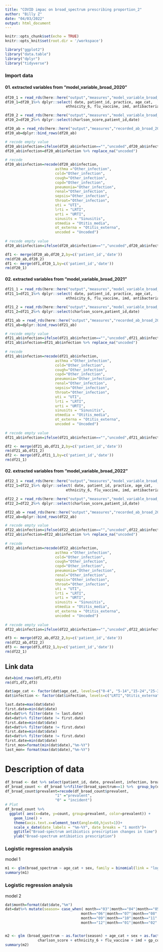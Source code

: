 ```yaml
---
title: "COVID impac on broad_spectrum prescribing proportion_2"
author: "Billy Z"
date: "04/03/2022"
output: html_document
---
```


```r
knitr::opts_chunk$set(echo = TRUE)
knitr::opts_knit$set(root.dir = '/workspace')
```


```r
library("ggplot2")
library("data.table")
library("dplyr")
library("tidyverse")
```


### Import data

#### 01.  extracted variables from "model_variable_broad_2020"

```r
df20_1 = read_rds(here::here("output","measures","model_variable_broad_2020_1.rds"))
df20_1=df20_1%>% dplyr::select( date, patient_id, practice, age_cat,
                            ethnicity_6, flu_vaccine, imd, antibacterial_12mb4, gp_count)

df20_2 = read_rds(here::here("output","measures","model_variable_broad_2020_2.rds"))
df20_2=df20_2%>% dplyr::select(charlson_score,patient_id,date)

df20_ab = read_rds(here::here("output","measures","recorded_ab_broad_2020.rds"))
df20_ab=dplyr::bind_rows(df20_ab)

# recode empty value
df20_ab$infection=ifelse(df20_ab$infection=="","uncoded",df20_ab$infection)
df20_ab$infection=df20_ab$infection %>% replace_na("uncoded")
  
# recode
df20_ab$infection=recode(df20_ab$infection,
                       asthma ="Other_infection",
                       cold="Other_infection",
                       cough="Other_infection",
                       copd="Other_infection",
                       pneumonia="Other_infection",
                       renal="Other_infection",
                       sepsis="Other_infection",
                       throat="Other_infection",
                       uti = "UTI",
                       lrti = "LRTI",
                       urti = "URTI",
                       sinusits = "Sinusitis",
                       otmedia = "Otitis_media",
                       ot_externa = "Otitis_externa",
                       uncoded = "Uncoded")
  
# recode empty value
df20_ab$infection=ifelse(df20_ab$infection=="","uncoded",df20_ab$infection)

df1 <- merge(df20_ab,df20_2,by=c('patient_id','date'))
rm(df20_ab,df20_2)
df1 <- merge(df1,df20_1,by=c('patient_id','date'))
rm(df20_1)

```


#### 02.  extracted variables from "model_variable_broad_2021"

```r

df21_1 = read_rds(here::here("output","measures","model_variable_broad_2021_1.rds"))
df21_1=df21_1%>% dplyr::select( date, patient_id, practice, age_cat,
                            ethnicity_6, flu_vaccine, imd, antibacterial_12mb4, gp_count)

df21_2 = read_rds(here::here("output","measures","model_variable_broad_2021_2.rds"))
df21_2=df21_2%>% dplyr::select(charlson_score,patient_id,date)

df21_ab = read_rds(here::here("output","measures","recorded_ab_broad_2021.rds"))
df21_ab=dplyr::bind_rows(df21_ab)

# recode empty value
df21_ab$infection=ifelse(df21_ab$infection=="","uncoded",df21_ab$infection)
df21_ab$infection=df21_ab$infection %>% replace_na("uncoded")
  
# recode
df21_ab$infection=recode(df21_ab$infection,
                       asthma ="Other_infection",
                       cold="Other_infection",
                       cough="Other_infection",
                       copd="Other_infection",
                       pneumonia="Other_infection",
                       renal="Other_infection",
                       sepsis="Other_infection",
                       throat="Other_infection",
                       uti = "UTI",
                       lrti = "LRTI",
                       urti = "URTI",
                       sinusits = "Sinusitis",
                       otmedia = "Otitis_media",
                       ot_externa = "Otitis_externa",
                       uncoded = "Uncoded")
  
# recode empty value
df21_ab$infection=ifelse(df21_ab$infection=="","uncoded",df21_ab$infection)

df2 <- merge(df21_ab,df21_2,by=c('patient_id','date'))
rm(df21_ab,df21_2)
df2 <- merge(df2,df21_1,by=c('patient_id','date'))
rm(df21_1)

```


#### 02.  extracted variables from "model_variable_broad_2022"

```r

df22_1 = read_rds(here::here("output","measures","model_variable_broad_2022_1.rds"))
df22_1=df22_1%>% dplyr::select( date, patient_id, practice, age_cat,
                            ethnicity_6, flu_vaccine, imd, antibacterial_12mb4, gp_count)

df22_2 = read_rds(here::here("output","measures","model_variable_broad_2022_2.rds"))
df22_2=df22_2%>% dplyr::select(charlson_score,patient_id,date)

df22_ab = read_rds(here::here("output","measures","recorded_ab_broad_2022.rds"))
df22_ab=dplyr::bind_rows(df22_ab)

# recode empty value
df22_ab$infection=ifelse(df22_ab$infection=="","uncoded",df22_ab$infection)
df22_ab$infection=df22_ab$infection %>% replace_na("uncoded")
  
# recode
df22_ab$infection=recode(df22_ab$infection,
                       asthma ="Other_infection",
                       cold="Other_infection",
                       cough="Other_infection",
                       copd="Other_infection",
                       pneumonia="Other_infection",
                       renal="Other_infection",
                       sepsis="Other_infection",
                       throat="Other_infection",
                       uti = "UTI",
                       lrti = "LRTI",
                       urti = "URTI",
                       sinusits = "Sinusitis",
                       otmedia = "Otitis_media",
                       ot_externa = "Otitis_externa",
                       uncoded = "Uncoded")
  
# recode empty value
df22_ab$infection=ifelse(df22_ab$infection=="","uncoded",df22_ab$infection)

df3 <- merge(df22_ab,df22_2,by=c('patient_id','date'))
rm(df22_ab,df22_2)
df3 <- merge(df3,df22_1,by=c('patient_id','date'))
rm(df22_1)

```



## Link data


```r

dat=bind_rows(df1,df2,df3)
rm(df1,df2,df3)

dat$age_cat <- factor(dat$age_cat, levels=c("0-4", "5-14","15-24","25-34","35-44","45-54","55-64","65-74","75+"))
dat$infection <- factor(dat$infection, levels=c("LRTI","Otitis_externa","Otitis_media","Sinusitis","URTI","UTI","Other_infection","Uncoded"))

last.date=max(dat$date)
first.date=min(dat$date)
dat=dat%>% filter(date != last.date)
dat=dat%>% filter(date != first.date)
first.date=min(dat$date)
dat=dat%>% filter(date != first.date)
first.date=min(dat$date)
dat=dat%>% filter(date != first.date)
first.date=min(dat$date)
first_mon=format(min(dat$date),"%m-%Y")
last_mon= format(max(dat$date),"%m-%Y")


```


# Description of data

```r
df_broad <- dat %>% select(patient_id, date, prevalent, infection, broad_spectrum, practice, age_cat, sex)
df_broad_count <- df_broad %>%filter(broad_spectrum==1) %>%  group_by(date,prevalent) %>% summarise(count=n())
df_broad_count$prevalent=recode(df_broad_count$prevalent,
                       "1" ="prevalent",
                       "0" = "incident")
# Plot
df_broad_count %>%
  ggplot( aes(x=date, y=count, group=prevalent, color=prevalent)) +
    geom_line() +
    theme(axis.text.x=element_text(angle=60,hjust=1))+
    scale_x_date(date_labels = "%m-%Y", date_breaks = "1 month")+
    ggtitle("Broad-spectrum antibiotics prescription changes in time") +
    ylab("Broad-spectrum antibiotics prescription")

```


### Logistic regression analysis
model 1
```r
m1 <- glm(broad_spectrum ~ age_cat + sex, family = binomial(link = "logit"),data = df_broad)
summary(m1)
```
### Logistic regression analysis
model 2
```r
dat$month=format(dat$date,"%m")
dat=dat%>% mutate(season= case_when( month=="03"|month=="04"|month=="05" ~ "spring",
                                   month=="06"|month=="07"|month=="08" ~ "summer",
                                   month=="09"|month=="10"|month=="11" ~ "autumn",
                                   month=="12"|month=="01"|month=="02" ~ "winter"))


m2 <- glm (broad_spectrum ~ as.factor(season) + age_cat + sex + as.factor(prevalent) + infection + 
               charlson_score + ethnicity_6 + flu_vaccine + imd + gp_count +antibacterial_12mb4, family = binomial(link = "logit"),data = dat)
summary(m2)
```






























